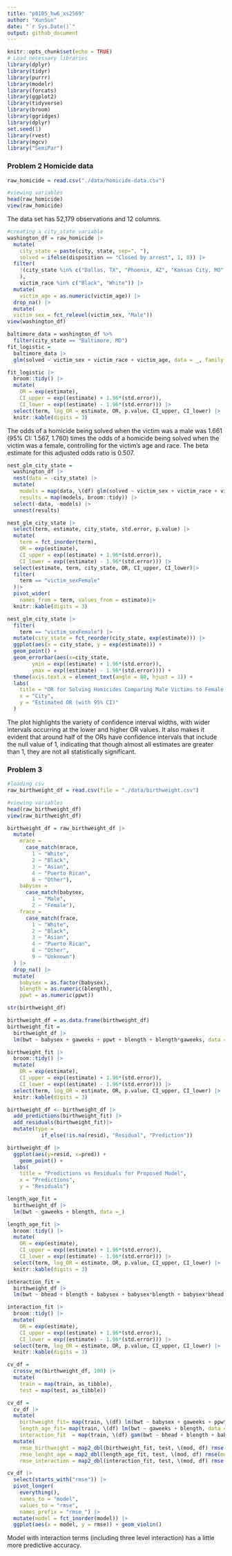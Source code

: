 ```yaml
---
title: "p8105_hw6_xs2569"
author: "XunSun"
date: "`r Sys.Date()`"
output: github_document
---
```

```r
knitr::opts_chunk$set(echo = TRUE)
# Load necessary libraries
library(dplyr)
library(tidyr)
library(purrr)
library(modelr)
library(forcats)
library(ggplot2)
library(tidyverse)
library(broom)
library(ggridges)
library(dplyr)
set.seed(1)
library(rvest)
library(mgcv)
library("SemiPar")
```

### Problem 2 Homicide data
```r
raw_homicide = read.csv("./data/homicide-data.csv")

#viewing variables
head(raw_homicide)
view(raw_homicide)
```
The data set has 52,179 observations and 12 columns. 

```r
#creating a city_state variable
washington_df = raw_homicide |>
  mutate(
    city_state = paste(city, state, sep=", "),
    solved = ifelse(disposition == "Closed by arrest", 1, 0)) |>
  filter(
    !(city_state %in% c("Dallas, TX", "Phoenix, AZ", "Kansas City, MO", "Tulsa, AL")
    ),
    victim_race %in% c("Black", "White")) |>
  mutate(
    victim_age = as.numeric(victim_age)) |>
  drop_na() |>
  mutate(
  victim_sex = fct_relevel(victim_sex, "Male"))
view(washington_df)
```


```r
baltimore_data = washington_df %>% 
  filter(city_state == "Baltimore, MD")
fit_logistic = 
  baltimore_data |> 
  glm(solved ~ victim_sex + victim_race + victim_age, data = _, family = binomial()) 

fit_logistic |> 
  broom::tidy() |> 
  mutate(
    OR = exp(estimate),
    CI_upper = exp((estimate) + 1.96*(std.error)),
    CI_lower = exp((estimate) - 1.96*(std.error))) |>
  select(term, log_OR = estimate, OR, p.value, CI_upper, CI_lower) |> 
  knitr::kable(digits = 3)
```
The odds of a homicide being solved when the victim was a male was 1.661 (95% CI: 1.567, 1.760) times the odds of a homicide being solved when the victim was a female, controlling for the victim's age and race. The beta estimate for this adjusted odds ratio is 0.507. 

```r
nest_glm_city_state =
  washington_df |> 
  nest(data = -city_state) |> 
  mutate(
    models = map(data, \(df) glm(solved ~ victim_sex + victim_race + victim_age, data = df)),
    results = map(models, broom::tidy)) |> 
  select(-data, -models) |> 
  unnest(results)

nest_glm_city_state |> 
  select(term, estimate, city_state, std.error, p.value) |>
  mutate(
    term = fct_inorder(term),
    OR = exp(estimate),
    CI_upper = exp((estimate) + 1.96*(std.error)),
    CI_lower = exp((estimate) - 1.96*(std.error))) |> 
  select(estimate, term, city_state, OR, CI_upper, CI_lower)|>
  filter(
    term == "victim_sexFemale"
  )|>
  pivot_wider(
    names_from = term, values_from = estimate)|>
  knitr::kable(digits = 3)
```


```r
nest_glm_city_state |> 
  filter(
    term == "victim_sexFemale") |>
  mutate(city_state = fct_reorder(city_state, exp(estimate))) |>
  ggplot(aes(x = city_state, y = exp(estimate))) + 
  geom_point() + 
  geom_errorbar(aes(x=city_state, 
        ymin = exp((estimate) + 1.96*(std.error)), 
        ymax = exp((estimate) - 1.96*(std.error)))) +
  theme(axis.text.x = element_text(angle = 80, hjust = 1)) +
  labs(
    title = "OR for Solving Homicides Comparing Male Victims to Female Victims by City",
    x = "City",
    y = "Estimated OR (with 95% CI)"
  )
```
The plot highlights the variety of confidence interval widths, with wider intervals occurring at the lower and higher OR values. 
It also makes it evident that around half of the ORs have confidence intervals that include the null value of 1, indicating that though almost all estimates are greater than 1, they are not all statistically significant. 


### Problem 3
```r
#loading csv
raw_birthweight_df = read.csv(file = "./data/birthweight.csv")

#viewing variables
head(raw_birthweight_df)
view(raw_birthweight_df)
```

```r
birthweight_df = raw_birthweight_df |>
  mutate(
    mrace = 
      case_match(mrace,
        1 ~ "White", 
        2 ~ "Black", 
        3 ~ "Asian",
        4 ~ "Puerto Rican",
        8 ~ "Other"),
    babysex = 
      case_match(babysex,
        1 ~ "Male",
        2 ~ "Female"),
    frace = 
      case_match(frace,
        1 ~ "White", 
        2 ~ "Black", 
        3 ~ "Asian",
        4 ~ "Puerto Rican",
        8 ~ "Other",
        9 ~ "Unknown")
  ) |>
  drop_na() |>
  mutate(
    babysex = as.factor(babysex),
    blength = as.numeric(blength),
    ppwt = as.numeric(ppwt))

str(birthweight_df)
```

```r
birthweight_df = as.data.frame(birthweight_df)
birthweight_fit = 
  birthweight_df |>
  lm(bwt ~ babysex + gaweeks + ppwt + blength + blength*gaweeks, data =_)

birthweight_fit |> 
  broom::tidy() |> 
  mutate(
    OR = exp(estimate),
    CI_upper = exp((estimate) + 1.96*(std.error)),
    CI_lower = exp((estimate) - 1.96*(std.error))) |>
  select(term, log_OR = estimate, OR, p.value, CI_upper, CI_lower) |> 
  knitr::kable(digits = 3)
```

```r
birthweight_df <- birthweight_df |> 
  add_predictions(birthweight_fit) |>  
  add_residuals(birthweight_fit)|>
  mutate(type = 
           if_else(!is.na(resid), "Residual", "Prediction"))

birthweight_df |>
  ggplot(aes(y=resid, x=pred)) +
    geom_point() +
  labs(
    title = "Predictions vs Residuals for Proposed Model",
    x = "Predictions",
    y = "Residuals")
```

```r
length_age_fit = 
  birthweight_df |>
  lm(bwt ~ gaweeks + blength, data =_)

length_age_fit |> 
  broom::tidy() |> 
  mutate(
    OR = exp(estimate),
    CI_upper = exp((estimate) + 1.96*(std.error)),
    CI_lower = exp((estimate) - 1.96*(std.error))) |>
  select(term, log_OR = estimate, OR, p.value, CI_upper, CI_lower) |> 
  knitr::kable(digits = 3)
```

```r
interaction_fit = 
  birthweight_df |>
  lm(bwt ~ bhead + blength + babysex + babysex*blength + babysex*bhead + blength*bhead + blength*bhead*babysex, data =_)

interaction_fit |> 
  broom::tidy() |> 
  mutate(
    OR = exp(estimate),
    CI_upper = exp((estimate) + 1.96*(std.error)),
    CI_lower = exp((estimate) - 1.96*(std.error))) |>
  select(term, log_OR = estimate, OR, p.value, CI_upper, CI_lower) |> 
  knitr::kable(digits = 3)
```

```r
cv_df =
  crossv_mc(birthweight_df, 100) |> 
  mutate(
    train = map(train, as_tibble),
    test = map(test, as_tibble))
```

```r
cv_df = 
  cv_df |> 
  mutate(
    birthweight_fit= map(train, \(df) lm(bwt ~ babysex + gaweeks + ppwt + blength + blength*gaweeks, data = df)),
    length_age_fit= map(train, \(df) lm(bwt ~ gaweeks + blength, data = df)),
    interaction_fit  = map(train, \(df) gam(bwt ~ bhead + blength + babysex + babysex*blength + babysex*bhead + blength*bhead + blength*bhead*babysex, data = as_tibble(df)))) |> 
  mutate(
    rmse_birthweight = map2_dbl(birthweight_fit, test, \(mod, df) rmse(model = mod, data = df)),
    rmse_lenght_age = map2_dbl(length_age_fit, test, \(mod, df) rmse(model = mod, data = df)),
    rmse_interaction = map2_dbl(interaction_fit, test, \(mod, df) rmse(model = mod, data = df)))
```

```r
cv_df |> 
  select(starts_with("rmse")) |> 
  pivot_longer(
    everything(),
    names_to = "model", 
    values_to = "rmse",
    names_prefix = "rmse_") |> 
  mutate(model = fct_inorder(model)) |> 
  ggplot(aes(x = model, y = rmse)) + geom_violin()
```
Model with interaction terms (including three level interaction) has a little more predictive accuracy. 